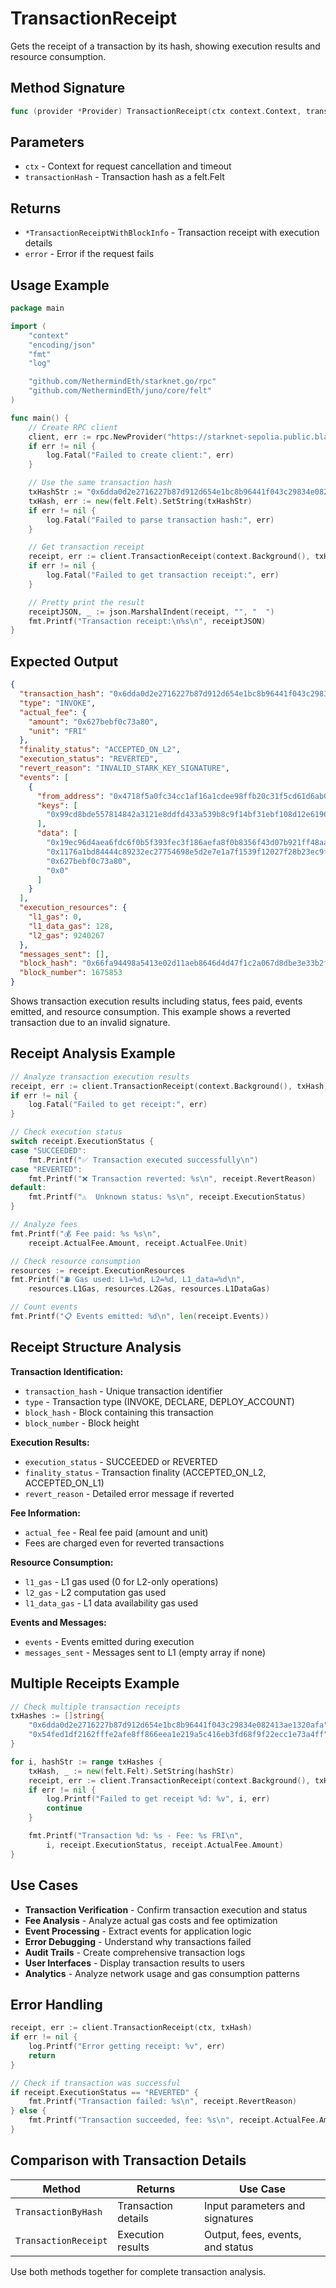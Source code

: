 # TransactionReceipt

Gets the receipt of a transaction by its hash, showing execution results and resource consumption.

## Method Signature

```go
func (provider *Provider) TransactionReceipt(ctx context.Context, transactionHash *felt.Felt) (*TransactionReceiptWithBlockInfo, error)
```

## Parameters

- `ctx` - Context for request cancellation and timeout
- `transactionHash` - Transaction hash as a felt.Felt

## Returns

- `*TransactionReceiptWithBlockInfo` - Transaction receipt with execution details
- `error` - Error if the request fails

## Usage Example

```go
package main

import (
    "context"
    "encoding/json"
    "fmt"
    "log"

    "github.com/NethermindEth/starknet.go/rpc"
    "github.com/NethermindEth/juno/core/felt"
)

func main() {
    // Create RPC client
    client, err := rpc.NewProvider("https://starknet-sepolia.public.blastapi.io/rpc/v0_8")
    if err != nil {
        log.Fatal("Failed to create client:", err)
    }

    // Use the same transaction hash
    txHashStr := "0x6dda0d2e2716227b87d912d654e1bc8b96441f043c29834e082413ae1320afa"
    txHash, err := new(felt.Felt).SetString(txHashStr)
    if err != nil {
        log.Fatal("Failed to parse transaction hash:", err)
    }

    // Get transaction receipt
    receipt, err := client.TransactionReceipt(context.Background(), txHash)
    if err != nil {
        log.Fatal("Failed to get transaction receipt:", err)
    }

    // Pretty print the result
    receiptJSON, _ := json.MarshalIndent(receipt, "", "  ")
    fmt.Printf("Transaction receipt:\n%s\n", receiptJSON)
}
```

## Expected Output

```json
{
  "transaction_hash": "0x6dda0d2e2716227b87d912d654e1bc8b96441f043c29834e082413ae1320afa",
  "type": "INVOKE",
  "actual_fee": {
    "amount": "0x627bebf0c73a80",
    "unit": "FRI"
  },
  "finality_status": "ACCEPTED_ON_L2",
  "execution_status": "REVERTED",
  "revert_reason": "INVALID_STARK_KEY_SIGNATURE",
  "events": [
    {
      "from_address": "0x4718f5a0fc34cc1af16a1cdee98ffb20c31f5cd61d6ab07201858f4287c938d",
      "keys": [
        "0x99cd8bde557814842a3121e8ddfd433a539b8c9f14bf31ebf108d12e6196e9"
      ],
      "data": [
        "0x19ec96d4aea6fdc6f0b5f393fec3f186aefa8f0b8356f43d07b921ff48aa5da",
        "0x1176a1bd84444c89232ec27754698e5d2e7e1a7f1539f12027f28b23ec9f3d8",
        "0x627bebf0c73a80",
        "0x0"
      ]
    }
  ],
  "execution_resources": {
    "l1_gas": 0,
    "l1_data_gas": 128,
    "l2_gas": 9240267
  },
  "messages_sent": [],
  "block_hash": "0x66fa94498a5413e02d11aeb8646d4d47f1c2a067d8dbe3e33b2f0e8bb7f31df",
  "block_number": 1675853
}
```

Shows transaction execution results including status, fees paid, events emitted, and resource consumption. This example shows a reverted transaction due to an invalid signature.

## Receipt Analysis Example

```go
// Analyze transaction execution results
receipt, err := client.TransactionReceipt(context.Background(), txHash)
if err != nil {
    log.Fatal("Failed to get receipt:", err)
}

// Check execution status
switch receipt.ExecutionStatus {
case "SUCCEEDED":
    fmt.Printf("✅ Transaction executed successfully\n")
case "REVERTED":
    fmt.Printf("❌ Transaction reverted: %s\n", receipt.RevertReason)
default:
    fmt.Printf("⚠️  Unknown status: %s\n", receipt.ExecutionStatus)
}

// Analyze fees
fmt.Printf("💰 Fee paid: %s %s\n", 
    receipt.ActualFee.Amount, receipt.ActualFee.Unit)

// Check resource consumption
resources := receipt.ExecutionResources
fmt.Printf("⛽ Gas used: L1=%d, L2=%d, L1_data=%d\n", 
    resources.L1Gas, resources.L2Gas, resources.L1DataGas)

// Count events
fmt.Printf("📋 Events emitted: %d\n", len(receipt.Events))
```

## Receipt Structure Analysis

**Transaction Identification:**
- `transaction_hash` - Unique transaction identifier
- `type` - Transaction type (INVOKE, DECLARE, DEPLOY_ACCOUNT)
- `block_hash` - Block containing this transaction
- `block_number` - Block height

**Execution Results:**
- `execution_status` - SUCCEEDED or REVERTED
- `finality_status` - Transaction finality (ACCEPTED_ON_L2, ACCEPTED_ON_L1)
- `revert_reason` - Detailed error message if reverted

**Fee Information:**
- `actual_fee` - Real fee paid (amount and unit)
- Fees are charged even for reverted transactions

**Resource Consumption:**
- `l1_gas` - L1 gas used (0 for L2-only operations)
- `l2_gas` - L2 computation gas used
- `l1_data_gas` - L1 data availability gas used

**Events and Messages:**
- `events` - Events emitted during execution
- `messages_sent` - Messages sent to L1 (empty array if none)

## Multiple Receipts Example

```go
// Check multiple transaction receipts
txHashes := []string{
    "0x6dda0d2e2716227b87d912d654e1bc8b96441f043c29834e082413ae1320afa", // Reverted
    "0x54fed1df2162fffe2afe8ff866eea1e219a5c416eb3fd68f9f22ecc1e73a4ff", // Success
}

for i, hashStr := range txHashes {
    txHash, _ := new(felt.Felt).SetString(hashStr)
    receipt, err := client.TransactionReceipt(context.Background(), txHash)
    if err != nil {
        log.Printf("Failed to get receipt %d: %v", i, err)
        continue
    }

    fmt.Printf("Transaction %d: %s - Fee: %s FRI\n", 
        i, receipt.ExecutionStatus, receipt.ActualFee.Amount)
}
```

## Use Cases

- **Transaction Verification** - Confirm transaction execution and status
- **Fee Analysis** - Analyze actual gas costs and fee optimization
- **Event Processing** - Extract events for application logic
- **Error Debugging** - Understand why transactions failed
- **Audit Trails** - Create comprehensive transaction logs
- **User Interfaces** - Display transaction results to users
- **Analytics** - Analyze network usage and gas consumption patterns

## Error Handling

```go
receipt, err := client.TransactionReceipt(ctx, txHash)
if err != nil {
    log.Printf("Error getting receipt: %v", err)
    return
}

// Check if transaction was successful
if receipt.ExecutionStatus == "REVERTED" {
    fmt.Printf("Transaction failed: %s\n", receipt.RevertReason)
} else {
    fmt.Printf("Transaction succeeded, fee: %s\n", receipt.ActualFee.Amount)
}
```

## Comparison with Transaction Details

| Method | Returns | Use Case |
|--------|---------|----------|
| `TransactionByHash` | Transaction details | Input parameters and signatures |
| `TransactionReceipt` | Execution results | Output, fees, events, and status |

Use both methods together for complete transaction analysis.